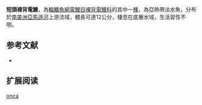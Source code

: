 {{Speciesbox
| name = 短頭裸背電鰻
| status = NE
| status_system = IUCN3.1
| genus = Gymnotus
| species = onca
| authority = Albert & Crampton, 2001
| synonyms = 
}}
'''短頭裸背電鰻'''，為[[輻鰭魚綱|輻鰭魚綱]][[電鰻目|電鰻目]][[裸背電鰻科|裸背電鰻科]]的其中一[[種|種]]，為亞熱帶淡水魚，分布於[[南美洲|南美洲]][[亞馬遜河|亞馬遜河]]上游流域，體長可達12公分，棲息在底層水域，生活習性不明。

==参考文献==
*{{FishBase_species|genus=Gymnotus|species=onca|year=2015|month=9}}

== 扩展阅读 ==
{{refbegin}}
{{wikispecies-inline|Gymnotus onca|短頭裸背電鰻}}
{{refend}}
{{Taxonbar|from=Q5845385}}

[[Category:裸背電鰻屬|onca]]